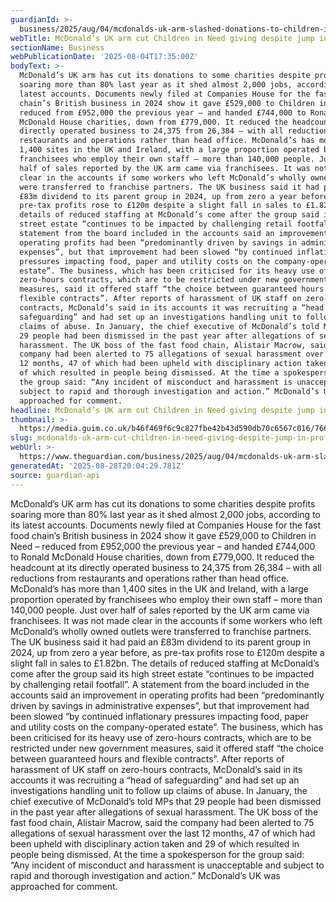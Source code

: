 ```yaml
---
guardianId: >-
  business/2025/aug/04/mcdonalds-uk-arm-slashed-donations-to-children-in-need-last-year-accounts-show
webTitle: McDonald’s UK arm cut Children in Need giving despite jump in profits
sectionName: Business
webPublicationDate: '2025-08-04T17:35:00Z'
bodyText: >-
  McDonald’s UK arm has cut its donations to some charities despite profits
  soaring more than 80% last year as it shed almost 2,000 jobs, according to its
  latest accounts. Documents newly filed at Companies House for the fast food
  chain’s British business in 2024 show it gave £529,000 to Children in Need –
  reduced from £952,000 the previous year – and handed £744,000 to Ronald
  McDonald House charities, down from £779,000. It reduced the headcount at its
  directly operated business to 24,375 from 26,384 – with all reductions from
  restaurants and operations rather than head office. McDonald’s has more than
  1,400 sites in the UK and Ireland, with a large proportion operated by
  franchisees who employ their own staff – more than 140,000 people. Just over
  half of sales reported by the UK arm came via franchisees. It was not made
  clear in the accounts if some workers who left McDonald’s wholly owned outlets
  were transferred to franchise partners. The UK business said it had paid an
  £83m dividend to its parent group in 2024, up from zero a year before, as
  pre-tax profits rose to £120m despite a slight fall in sales to £1.82bn. The
  details of reduced staffing at McDonald’s come after the group said its high
  street estate “continues to be impacted by challenging retail footfall”. A
  statement from the board included in the accounts said an improvement in
  operating profits had been “predominantly driven by savings in administrative
  expenses”, but that improvement had been slowed “by continued inflationary
  pressures impacting food, paper and utility costs on the company-operated
  estate”. The business, which has been criticised for its heavy use of
  zero-hours contracts, which are to be restricted under new government
  measures, said it offered staff “the choice between guaranteed hours and
  flexible contracts”. After reports of harassment of UK staff on zero-hours
  contracts, McDonald’s said in its accounts it was recruiting a “head of
  safeguarding” and had set up an investigations handling unit to follow up
  claims of abuse. In January, the chief executive of McDonald’s told MPs that
  29 people had been dismissed in the past year after allegations of sexual
  harassment. The UK boss of the fast food chain, Alistair Macrow, said the
  company had been alerted to 75 allegations of sexual harassment over the last
  12 months, 47 of which had been upheld with disciplinary action taken and 29
  of which resulted in people being dismissed. At the time a spokesperson for
  the group said: “Any incident of misconduct and harassment is unacceptable and
  subject to rapid and thorough investigation and action.” McDonald’s UK was
  approached for comment.
headline: McDonald’s UK arm cut Children in Need giving despite jump in profits
thumbnail: >-
  https://media.guim.co.uk/b46f469f6c9c827fbe42b43d590db70c6567c016/766_0_5560_4450/500.jpg
slug: mcdonalds-uk-arm-cut-children-in-need-giving-despite-jump-in-profits
webUrl: >-
  https://www.theguardian.com/business/2025/aug/04/mcdonalds-uk-arm-slashed-donations-to-children-in-need-last-year-accounts-show
generatedAt: '2025-08-28T20:04:29.781Z'
source: guardian-api
---
```

McDonald’s UK arm has cut its donations to some charities despite profits soaring more than 80% last year as it shed almost 2,000 jobs, according to its latest accounts. Documents newly filed at Companies House for the fast food chain’s British business in 2024 show it gave £529,000 to Children in Need – reduced from £952,000 the previous year – and handed £744,000 to Ronald McDonald House charities, down from £779,000. It reduced the headcount at its directly operated business to 24,375 from 26,384 – with all reductions from restaurants and operations rather than head office. McDonald’s has more than 1,400 sites in the UK and Ireland, with a large proportion operated by franchisees who employ their own staff – more than 140,000 people. Just over half of sales reported by the UK arm came via franchisees. It was not made clear in the accounts if some workers who left McDonald’s wholly owned outlets were transferred to franchise partners. The UK business said it had paid an £83m dividend to its parent group in 2024, up from zero a year before, as pre-tax profits rose to £120m despite a slight fall in sales to £1.82bn. The details of reduced staffing at McDonald’s come after the group said its high street estate “continues to be impacted by challenging retail footfall”. A statement from the board included in the accounts said an improvement in operating profits had been “predominantly driven by savings in administrative expenses”, but that improvement had been slowed “by continued inflationary pressures impacting food, paper and utility costs on the company-operated estate”. The business, which has been criticised for its heavy use of zero-hours contracts, which are to be restricted under new government measures, said it offered staff “the choice between guaranteed hours and flexible contracts”. After reports of harassment of UK staff on zero-hours contracts, McDonald’s said in its accounts it was recruiting a “head of safeguarding” and had set up an investigations handling unit to follow up claims of abuse. In January, the chief executive of McDonald’s told MPs that 29 people had been dismissed in the past year after allegations of sexual harassment. The UK boss of the fast food chain, Alistair Macrow, said the company had been alerted to 75 allegations of sexual harassment over the last 12 months, 47 of which had been upheld with disciplinary action taken and 29 of which resulted in people being dismissed. At the time a spokesperson for the group said: “Any incident of misconduct and harassment is unacceptable and subject to rapid and thorough investigation and action.” McDonald’s UK was approached for comment.
